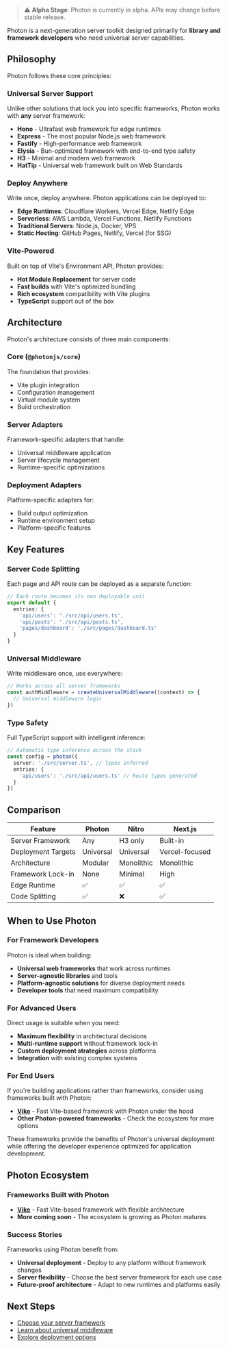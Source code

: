 > ⚠️ **Alpha Stage**: Photon is currently in alpha. APIs may change before stable release.

Photon is a next-generation server toolkit designed primarily for **library and framework developers** who need universal server capabilities.

## Philosophy

Photon follows these core principles:

### Universal Server Support

Unlike other solutions that lock you into specific frameworks, Photon works with **any** server framework:

- **Hono** - Ultrafast web framework for edge runtimes
- **Express** - The most popular Node.js web framework
- **Fastify** - High-performance web framework
- **Elysia** - Bun-optimized framework with end-to-end type safety
- **H3** - Minimal and modern web framework
- **HatTip** - Universal web framework built on Web Standards

### Deploy Anywhere

Write once, deploy anywhere. Photon applications can be deployed to:

- **Edge Runtimes**: Cloudflare Workers, Vercel Edge, Netlify Edge
- **Serverless**: AWS Lambda, Vercel Functions, Netlify Functions
- **Traditional Servers**: Node.js, Docker, VPS
- **Static Hosting**: GitHub Pages, Netlify, Vercel (for SSG)

### Vite-Powered

Built on top of Vite's Environment API, Photon provides:

- **Hot Module Replacement** for server code
- **Fast builds** with Vite's optimized bundling
- **Rich ecosystem** compatibility with Vite plugins
- **TypeScript** support out of the box

## Architecture

Photon's architecture consists of three main components:

### Core (`@photonjs/core`)

The foundation that provides:
- Vite plugin integration
- Configuration management
- Virtual module system
- Build orchestration

### Server Adapters

Framework-specific adapters that handle:
- Universal middleware application
- Server lifecycle management
- Runtime-specific optimizations

### Deployment Adapters

Platform-specific adapters for:
- Build output optimization
- Runtime environment setup
- Platform-specific features

## Key Features

### Server Code Splitting

Each page and API route can be deployed as a separate function:

```ts
// Each route becomes its own deployable unit
export default {
  entries: {
    'api/users': './src/api/users.ts',
    'api/posts': './src/api/posts.ts',
    'pages/dashboard': './src/pages/dashboard.ts'
  }
}
```

### Universal Middleware

Write middleware once, use everywhere:

```ts
// Works across all server frameworks
const authMiddleware = createUniversalMiddleware((context) => {
  // Universal middleware logic
})
```

### Type Safety

Full TypeScript support with intelligent inference:

```ts
// Automatic type inference across the stack
const config = photon({
  server: './src/server.ts', // Types inferred
  entries: {
    'api/users': './src/api/users.ts' // Route types generated
  }
})
```

## Comparison

| Feature | Photon | Nitro | Next.js |
|---------|--------|-------|---------|
| Server Framework | Any | H3 only | Built-in |
| Deployment Targets | Universal | Universal | Vercel-focused |
| Architecture | Modular | Monolithic | Monolithic |
| Framework Lock-in | None | Minimal | High |
| Edge Runtime | ✅ | ✅ | ✅ |
| Code Splitting | ✅ | ❌ | ✅ |

## When to Use Photon

### For Framework Developers

Photon is ideal when building:

- **Universal web frameworks** that work across runtimes
- **Server-agnostic libraries** and tools
- **Platform-agnostic solutions** for diverse deployment needs
- **Developer tools** that need maximum compatibility

### For Advanced Users

Direct usage is suitable when you need:

- **Maximum flexibility** in architectural decisions
- **Multi-runtime support** without framework lock-in
- **Custom deployment strategies** across platforms
- **Integration** with existing complex systems

### For End Users

If you're building applications rather than frameworks, consider using frameworks built with Photon:

- **[Vike](https://vike.dev)** - Fast Vite-based framework with Photon under the hood
- **Other Photon-powered frameworks** - Check the ecosystem for more options

These frameworks provide the benefits of Photon's universal deployment while offering the developer experience optimized for application development.

## Photon Ecosystem

### Frameworks Built with Photon

- **[Vike](https://vike.dev)** - Fast Vite-based framework with flexible architecture
- **More coming soon** - The ecosystem is growing as Photon matures

### Success Stories

Frameworks using Photon benefit from:
- **Universal deployment** - Deploy to any platform without framework changes
- **Server flexibility** - Choose the best server framework for each use case
- **Future-proof architecture** - Adapt to new runtimes and platforms easily

## Next Steps

- [Choose your server framework](/guide/server-frameworks)
- [Learn about universal middleware](/guide/middleware)
- [Explore deployment options](/guide/deploy)

